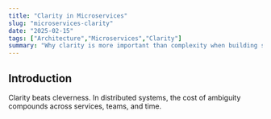 ```yaml
---
title: "Clarity in Microservices"
slug: "microservices-clarity"
date: "2025-02-15"
tags: ["Architecture","Microservices","Clarity"]
summary: "Why clarity is more important than complexity when building scalable systems."
---
```


## Introduction

Clarity beats cleverness. In distributed systems, the cost of ambiguity compounds across services, teams, and time.

